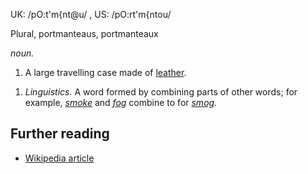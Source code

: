 UK: /pO:t'm{nt@u/ , US: /pO:rt'm{ntou/

Plural, portmanteaus, portmanteaux

''noun.''

# A large travelling case made of [[leather]].

# ''Linguistics.''  A word formed by combining parts of other words; for example, ''[[smoke]]'' and ''[[fog]]'' combine to for ''[[smog]].''

== Further reading ==

* [[w:portmanteau|Wikipedia article]]